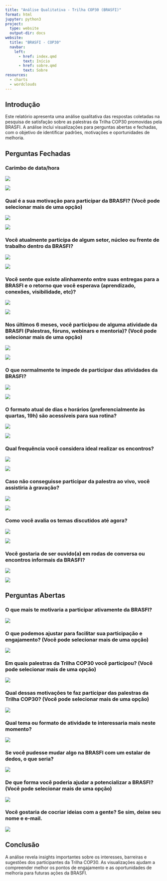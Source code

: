 ```yaml
---
title: "Análise Qualitativa - Trilha COP30 (BRASFI)"
format: html
jupyter: python3
project:
  type: website
  output-dir: docs
website:
  title: "BRASFI - COP30"
  navbar:
    left:
      - href: index.qmd
        text: Início
      - href: sobre.qmd
        text: Sobre
resources:
  - charts
  - wordclouds
---
```


## Introdução

Este relatório apresenta uma análise qualitativa das respostas coletadas na pesquisa de satisfação sobre as palestras da Trilha COP30 promovidas pela BRASFI. A análise inclui visualizações para perguntas abertas e fechadas, com o objetivo de identificar padrões, motivações e oportunidades de melhoria.

## Perguntas Fechadas

### Carimbo de data/hora
![](charts/Carimbo de data_hora_bar.png)

![](charts/Carimbo de data_hora_pie.png)

### Qual é a sua motivação para participar da BRASFI?  (Você pode selecionar mais de uma opção)
![](charts/Qual é a sua motivação para participar da BRASFI_  (Você pode selecionar mais de uma opção)_bar.png)

![](charts/Qual é a sua motivação para participar da BRASFI_  (Você pode selecionar mais de uma opção)_pie.png)

### Você atualmente participa de algum setor, núcleo ou frente de trabalho dentro da BRASFI?
![](charts/Você atualmente participa de algum setor, núcleo ou frente de trabalho dentro da BRASFI__bar.png)

![](charts/Você atualmente participa de algum setor, núcleo ou frente de trabalho dentro da BRASFI__pie.png)

### Você sente que existe alinhamento entre suas entregas para a BRASFI e o retorno que você esperava (aprendizado, conexões, visibilidade, etc)?
![](charts/Você sente que existe alinhamento entre suas entregas para a BRASFI e o retorno que você esperava (aprendizado, conexões, visibilidade, etc)__bar.png)

![](charts/Você sente que existe alinhamento entre suas entregas para a BRASFI e o retorno que você esperava (aprendizado, conexões, visibilidade, etc)__pie.png)

### Nos últimos 6 meses, você participou de alguma atividade da BRASFI (Palestras, fóruns, webinars e mentoria)? (Você pode selecionar mais de uma opção)
![](charts/Nos últimos 6 meses, você participou de alguma atividade da BRASFI (Palestras, fóruns, webinars e mentoria)_ (Você pode selecionar mais de uma opção)_bar.png)

![](charts/Nos últimos 6 meses, você participou de alguma atividade da BRASFI (Palestras, fóruns, webinars e mentoria)_ (Você pode selecionar mais de uma opção)_pie.png)

### O que normalmente te impede de participar das atividades da BRASFI?  
![](charts/O que normalmente te impede de participar das atividades da BRASFI_  _bar.png)

![](charts/O que normalmente te impede de participar das atividades da BRASFI_  _pie.png)

### O formato atual de dias e horários (preferencialmente às quartas, 19h) são acessíveis para sua rotina?
![](charts/O formato atual de dias e horários (preferencialmente às quartas, 19h) são acessíveis para sua rotina__bar.png)

![](charts/O formato atual de dias e horários (preferencialmente às quartas, 19h) são acessíveis para sua rotina__pie.png)

### Qual frequência você considera ideal realizar os encontros?
![](charts/Qual frequência você considera ideal realizar os encontros__bar.png)

![](charts/Qual frequência você considera ideal realizar os encontros__pie.png)

### Caso não conseguisse participar da palestra ao vivo, você assistiria à gravação?
![](charts/Caso não conseguisse participar da palestra ao vivo, você assistiria à gravação__bar.png)

![](charts/Caso não conseguisse participar da palestra ao vivo, você assistiria à gravação__pie.png)

### Como você avalia os temas discutidos até agora?
![](charts/Como você avalia os temas discutidos até agora__bar.png)

![](charts/Como você avalia os temas discutidos até agora__pie.png)

### Você gostaria de ser ouvido(a) em rodas de conversa ou encontros informais da BRASFI?
![](charts/Você gostaria de ser ouvido(a) em rodas de conversa ou encontros informais da BRASFI__bar.png)

![](charts/Você gostaria de ser ouvido(a) em rodas de conversa ou encontros informais da BRASFI__pie.png)

## Perguntas Abertas

### O que mais te motivaria a participar ativamente da BRASFI? 
![](wordclouds/O que mais te motivaria a participar ativamente da BRASFI_ _wordcloud.png)

### O que podemos ajustar para facilitar sua participação e engajamento?  (Você pode selecionar mais de uma opção)
![](wordclouds/O que podemos ajustar para facilitar sua participação e engajamento_  (Você pode selecionar mais de uma opção)_wordcloud.png)

### Em quais palestras da Trilha COP30 você participou?  (Você pode selecionar mais de uma opção)
![](wordclouds/Em quais palestras da Trilha COP30 você participou_  (Você pode selecionar mais de uma opção)_wordcloud.png)

### Qual dessas motivações te faz participar das palestras da Trilha COP30?  (Você pode selecionar mais de uma opção)
![](wordclouds/Qual dessas motivações te faz participar das palestras da Trilha COP30_  (Você pode selecionar mais de uma opção)_wordcloud.png)

### Qual tema ou formato de atividade te interessaria mais neste momento?
![](wordclouds/Qual tema ou formato de atividade te interessaria mais neste momento__wordcloud.png)

### Se você pudesse mudar algo na BRASFI com um estalar de dedos, o que seria?
![](wordclouds/Se você pudesse mudar algo na BRASFI com um estalar de dedos, o que seria__wordcloud.png)

### De que forma você poderia ajudar a potencializar a BRASFI?  (Você pode selecionar mais de uma opção)
![](wordclouds/De que forma você poderia ajudar a potencializar a BRASFI_  (Você pode selecionar mais de uma opção)_wordcloud.png)

### Você gostaria de cocriar ideias com a gente? Se sim, deixe seu nome e e-mail.
![](wordclouds/Você gostaria de cocriar ideias com a gente_ Se sim, deixe seu nome e e-mail._wordcloud.png)

## Conclusão
A análise revela insights importantes sobre os interesses, barreiras e sugestões dos participantes da Trilha COP30. As visualizações ajudam a compreender melhor os pontos de engajamento e as oportunidades de melhoria para futuras ações da BRASFI.

